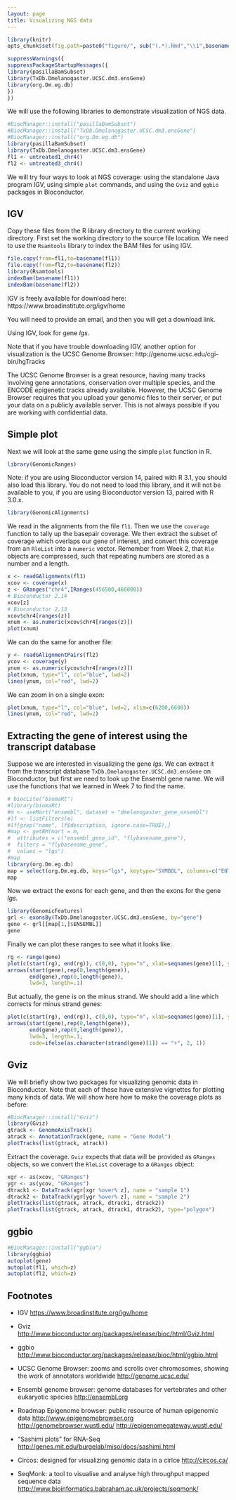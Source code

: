 ```yaml
---
layout: page
title: Visualizing NGS data
---
```


```r
library(knitr)
opts_chunk$set(fig.path=paste0("figure/", sub("(.*).Rmd","\\1",basename(knitr:::knit_concord$get('infile'))), "-"))
```
```r
suppressWarnings({
suppressPackageStartupMessages({
library(pasillaBamSubset)
library(TxDb.Dmelanogaster.UCSC.dm3.ensGene)
library(org.Dm.eg.db)
})
})
```

We will use the following libraries to demonstrate visualization of NGS data.

```r
#BiocManager::install("pasillaBamSubset")
#BiocManager::install("TxDb.Dmelanogaster.UCSC.dm3.ensGene")
#BiocManager::install("org.Dm.eg.db")
library(pasillaBamSubset)
library(TxDb.Dmelanogaster.UCSC.dm3.ensGene)
fl1 <- untreated1_chr4()
fl2 <- untreated3_chr4()
```

We will try four ways to look at NGS coverage: using the standalone Java program IGV, using simple `plot` commands, and using the `Gviz` and `ggbio` packages in Bioconductor.

## IGV

Copy these files from the R library directory to the current working directory. First set the working directory to the source file location. We need to use the `Rsamtools` library to index the BAM files for using IGV.

```r
file.copy(from=fl1,to=basename(fl1))
file.copy(from=fl2,to=basename(fl2))
library(Rsamtools)
indexBam(basename(fl1))
indexBam(basename(fl2))
```

IGV is freely available for download here: https://www.broadinstitute.org/igv/home

You will need to provide an email, and then you will get a download link.

Using IGV, look for gene *lgs*.

Note that if you have trouble downloading IGV, another option for visualization is the UCSC Genome Browser: http://genome.ucsc.edu/cgi-bin/hgTracks 

The UCSC Genome Browser is a great resource, having many tracks involving gene annotations, conservation over multiple species, and the ENCODE epigenetic tracks already available. However, the UCSC Genome Browser requires that you upload your genomic files to their server, or put your data on a publicly available server. This is not always possible if you are working with confidential data.

## Simple plot

Next we will look at the same gene using the simple `plot` function in R.

```r
library(GenomicRanges)
```

Note: if you are using Bioconductor version 14, paired with R 3.1, you should also load this library. You do not need to load this library, and it will not be available to you, if you are using Bioconductor version 13, paired with R 3.0.x.

```r
library(GenomicAlignments)
```

We read in the alignments from the file `fl1`. Then we use the `coverage` function to tally up the basepair coverage. We then extract the subset of coverage which overlaps our gene of interest, and convert this coverage from an `RleList` into a `numeric` vector. Remember from Week 2, that `Rle` objects are compressed, such that repeating numbers are stored as a number and a length.

```r
x <- readGAlignments(fl1)
xcov <- coverage(x)
z <- GRanges("chr4",IRanges(456500,466000))
# Bioconductor 2.14
xcov[z]
# Bioconductor 2.13
xcov$chr4[ranges(z)]
xnum <- as.numeric(xcov$chr4[ranges(z)])
plot(xnum)
```

We can do the same for another file:

```r
y <- readGAlignmentPairs(fl2)
ycov <- coverage(y)
ynum <- as.numeric(ycov$chr4[ranges(z)])
plot(xnum, type="l", col="blue", lwd=2)
lines(ynum, col="red", lwd=2)
```

We can zoom in on a single exon:

```r
plot(xnum, type="l", col="blue", lwd=2, xlim=c(6200,6600))
lines(ynum, col="red", lwd=2)
```

## Extracting the gene of interest using the transcript database

Suppose we are interested in visualizing the gene *lgs*. We can extract it from the transcript database `TxDb.Dmelanogaster.UCSC.dm3.ensGene` on Bioconductor, but first we need to look up the Ensembl gene name. We will use the functions that we learned in Week 7 to find the name.

```r
# biocLite("biomaRt")
#library(biomaRt)
#m <- useMart("ensembl", dataset = "dmelanogaster_gene_ensembl")
#lf <- listFilters(m)
#lf[grep("name", lf$description, ignore.case=TRUE),]
#map <- getBM(mart = m,
#  attributes = c("ensembl_gene_id", "flybasename_gene"),
#  filters = "flybasename_gene", 
#  values = "lgs")
#map
library(org.Dm.eg.db)
map = select(org.Dm.eg.db, keys="lgs", keytype="SYMBOL", columns=c("ENTREZID", "ENSEMBL"))
map
```

Now we extract the exons for each gene, and then the exons for the gene *lgs*.

```r
library(GenomicFeatures)
grl <- exonsBy(TxDb.Dmelanogaster.UCSC.dm3.ensGene, by="gene")
gene <- grl[[map[1,]$ENSEMBL]]
gene
```

Finally we can plot these ranges to see what it looks like:

```r
rg <- range(gene)
plot(c(start(rg), end(rg)), c(0,0), type="n", xlab=seqnames(gene)[1], ylab="")
arrows(start(gene),rep(0,length(gene)),
       end(gene),rep(0,length(gene)),
       lwd=3, length=.1)
```

But actually, the gene is on the minus strand. We should add a line which corrects for minus strand genes:

```r
plot(c(start(rg), end(rg)), c(0,0), type="n", xlab=seqnames(gene)[1], ylab="")
arrows(start(gene),rep(0,length(gene)),
       end(gene),rep(0,length(gene)),
       lwd=3, length=.1, 
       code=ifelse(as.character(strand(gene)[1]) == "+", 2, 1))
```

## Gviz

We will briefly show two packages for visualizing genomic data in Bioconductor. Note that each of these have extensive vignettes for plotting many kinds of data. We will show here how to make the coverage plots as before:

```r
#BiocManager::install("Gviz")
library(Gviz)
gtrack <- GenomeAxisTrack()
atrack <- AnnotationTrack(gene, name = "Gene Model")
plotTracks(list(gtrack, atrack))
```

Extract the coverage. `Gviz` expects that data will be provided as `GRanges` objects, so we convert the `RleList` coverage to a `GRanges` object:

```r
xgr <- as(xcov, "GRanges")
ygr <- as(ycov, "GRanges")
dtrack1 <- DataTrack(xgr[xgr %over% z], name = "sample 1")
dtrack2 <- DataTrack(ygr[ygr %over% z], name = "sample 2")
plotTracks(list(gtrack, atrack, dtrack1, dtrack2))
plotTracks(list(gtrack, atrack, dtrack1, dtrack2), type="polygon")
```

## ggbio

```r
#BiocManager::install("ggbio")
library(ggbio)
autoplot(gene)
autoplot(fl1, which=z)
autoplot(fl2, which=z)
```

## Footnotes

- IGV 
<https://www.broadinstitute.org/igv/home>

- Gviz
<http://www.bioconductor.org/packages/release/bioc/html/Gviz.html>

- ggbio
<http://www.bioconductor.org/packages/release/bioc/html/ggbio.html>

- UCSC Genome Browser: zooms and scrolls over chromosomes, showing the work of annotators worldwide
<http://genome.ucsc.edu/>

- Ensembl genome browser: genome databases for vertebrates and other eukaryotic species
<http://ensembl.org>

- Roadmap Epigenome browser: public resource of human epigenomic data
<http://www.epigenomebrowser.org>
<http://genomebrowser.wustl.edu/>
<http://epigenomegateway.wustl.edu/>

- "Sashimi plots" for RNA-Seq
<http://genes.mit.edu/burgelab/miso/docs/sashimi.html>

- Circos: designed for visualizing genomic data in a cirlce
<http://circos.ca/>

- SeqMonk: a tool to visualise and analyse high throughput mapped sequence data
<http://www.bioinformatics.babraham.ac.uk/projects/seqmonk/>

